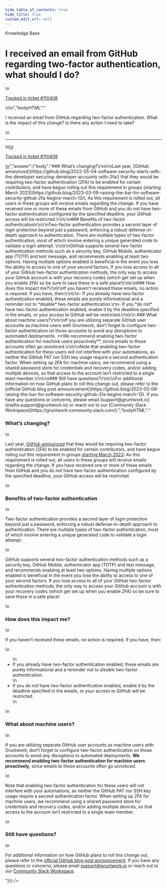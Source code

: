 ```yaml
---
hide_table_of_contents: true
hide_title: true
custom_edit_url: null
---
```



<head>
  <link rel="canonical" href="https://github.com/gruntwork-io/knowledge-base/discussions/764" />
</head>

<CenterLayout>
<span className="searchCategory">Knowledge Base</span>
<h1>I received an email from GitHub regarding two-factor authentication, what should I do?</h1>
<GitHub discussion={{"id":"D_kwDOF8slf84AVHUq","number":764,"author":{"login":"arsci"},"title":"I received an email from GitHub regarding two-factor authentication, what should I do?","body":"\nI received an email from GitHub regarding two-factor authentication. What is the impact of this change? Is there any action I need to take?\n\n---\n\n<ins datetime=\"2023-08-18T19:44:29Z\">\n  <p><a href=\"https://support.gruntwork.io/hc/requests/110408\">Tracked in ticket #110408</a></p>\n</ins>\n","bodyHTML":"<p dir=\"auto\">I received an email from GitHub regarding two-factor authentication. What is the impact of this change? Is there any action I need to take?</p>\n<hr>\n<ins datetime=\"2023-08-18T19:44:29Z\">\n  <p dir=\"auto\"><a href=\"https://support.gruntwork.io/hc/requests/110408\" rel=\"nofollow\">Tracked in ticket #110408</a></p>\n</ins>","answer":{"body":"### What’s changing?\r\n\r\nLast year, [GitHub announced](https://github.blog/2022-05-04-software-security-starts-with-the-developer-securing-developer-accounts-with-2fa/) that they would be requiring two-factor authentication (2FA) to be enabled for certain contributors, and have begun rolling out this requirement in groups [starting March 2023](https://github.blog/2023-03-09-raising-the-bar-for-software-security-github-2fa-begins-march-13/). As this requirement is rolled out, all users in these groups will receive emails regarding the change. If you have received one or more of these emails from GitHub and you do not have two-factor authentication configured by the specified deadline, your GitHub access will be restricted.\r\n\r\n### Benefits of two-factor authentication\r\n\r\nTwo-factor authentication provides a second layer of login protection beyond just a password, enforcing a robust defense-in-depth approach to authentication. There are multiple types of two-factor authentication, most of which involve entering a unique generated code to validate a login attempt. \r\n\r\nGitHub supports several two-factor authentication methods such as a security key, GitHub Mobile, authenticator app (TOTP) and text message, and recommends enabling at least two options. Having multiple options enabled is beneficial in the event you lose the ability to access to one of your second factors. If you lose access to all of your GitHub two-factor authentication methods, the only way to access your GitHub account is with your recovery codes (which get set up when you enable 2FA) so be sure to save these in a safe place!\r\n\r\n### How does this impact me?\r\n\r\nIf you haven’t received these emails, no action is required. If you have, then:\r\n\r\n- If you already have two-factor authentication enabled, these emails are purely informational and a reminder not to *disable* two-factor authentication.\r\n- If you *do not* have two-factor authentication enabled, enable it by the deadline specified in the emails, or your access to GitHub will be restricted.\r\n\r\n ### What about machine users?\r\n\r\nIf you are utilizing separate GitHub user accounts as machine users with Gruntwork, don’t forget to configure two-factor authentication on those accounts to avoid any disruptions to automated deployments. **We recommend enabling two-factor authentication for machine users proactively**, since emails to those accounts often go unnoticed.\r\n\r\nNote that enabling two-factor authentication for these users will not interfere with your automations, as neither the GitHub PAT nor SSH key usage require a second authentication factor. When setting up 2FA for machine users, we recommend using a shared password store for credentials and recovery codes, and/or adding multiple devices, so that access to the account isn’t restricted to a single team member.\r\n\r\n### Still have questions?\r\n\r\nFor additional information on how GitHub plans to roll this change out, please refer to the [official GitHub blog post announcement](https://github.blog/2023-03-09-raising-the-bar-for-software-security-github-2fa-begins-march-13). If you have any questions or concerns, please email [support@gruntwork.io](mailto:support@gruntwork.io) or reach out to our [Community Slack Workspace](https://gruntwork-community.slack.com/).","bodyHTML":"<h3 dir=\"auto\">What’s changing?</h3>\n<p dir=\"auto\">Last year, <a href=\"https://github.blog/2022-05-04-software-security-starts-with-the-developer-securing-developer-accounts-with-2fa/\" rel=\"nofollow\">GitHub announced</a> that they would be requiring two-factor authentication (2FA) to be enabled for certain contributors, and have begun rolling out this requirement in groups <a href=\"https://github.blog/2023-03-09-raising-the-bar-for-software-security-github-2fa-begins-march-13/\" rel=\"nofollow\">starting March 2023</a>. As this requirement is rolled out, all users in these groups will receive emails regarding the change. If you have received one or more of these emails from GitHub and you do not have two-factor authentication configured by the specified deadline, your GitHub access will be restricted.</p>\n<h3 dir=\"auto\">Benefits of two-factor authentication</h3>\n<p dir=\"auto\">Two-factor authentication provides a second layer of login protection beyond just a password, enforcing a robust defense-in-depth approach to authentication. There are multiple types of two-factor authentication, most of which involve entering a unique generated code to validate a login attempt.</p>\n<p dir=\"auto\">GitHub supports several two-factor authentication methods such as a security key, GitHub Mobile, authenticator app (TOTP) and text message, and recommends enabling at least two options. Having multiple options enabled is beneficial in the event you lose the ability to access to one of your second factors. If you lose access to all of your GitHub two-factor authentication methods, the only way to access your GitHub account is with your recovery codes (which get set up when you enable 2FA) so be sure to save these in a safe place!</p>\n<h3 dir=\"auto\">How does this impact me?</h3>\n<p dir=\"auto\">If you haven’t received these emails, no action is required. If you have, then:</p>\n<ul dir=\"auto\">\n<li>If you already have two-factor authentication enabled, these emails are purely informational and a reminder not to <em>disable</em> two-factor authentication.</li>\n<li>If you <em>do not</em> have two-factor authentication enabled, enable it by the deadline specified in the emails, or your access to GitHub will be restricted.</li>\n</ul>\n<h3 dir=\"auto\">What about machine users?</h3>\n<p dir=\"auto\">If you are utilizing separate GitHub user accounts as machine users with Gruntwork, don’t forget to configure two-factor authentication on those accounts to avoid any disruptions to automated deployments. <strong>We recommend enabling two-factor authentication for machine users proactively</strong>, since emails to those accounts often go unnoticed.</p>\n<p dir=\"auto\">Note that enabling two-factor authentication for these users will not interfere with your automations, as neither the GitHub PAT nor SSH key usage require a second authentication factor. When setting up 2FA for machine users, we recommend using a shared password store for credentials and recovery codes, and/or adding multiple devices, so that access to the account isn’t restricted to a single team member.</p>\n<h3 dir=\"auto\">Still have questions?</h3>\n<p dir=\"auto\">For additional information on how GitHub plans to roll this change out, please refer to the <a href=\"https://github.blog/2023-03-09-raising-the-bar-for-software-security-github-2fa-begins-march-13\" rel=\"nofollow\">official GitHub blog post announcement</a>. If you have any questions or concerns, please email <a href=\"mailto:support@gruntwork.io\">support@gruntwork.io</a> or reach out to our <a href=\"https://gruntwork-community.slack.com/\" rel=\"nofollow\">Community Slack Workspace</a>.</p>"}}} />

</CenterLayout>
  

<!-- ##DOCS-SOURCER-START
{
  "sourcePlugin": "github-discussions",
  "hash": "054c7470b0434a5808ae37ca84a513a0"
}
##DOCS-SOURCER-END -->
